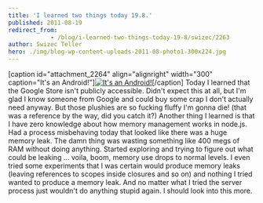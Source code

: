```yaml
---
title: 'I learned two things today 19.8.'
published: 2011-08-19
redirect_from: 
            - /blog/i-learned-two-things-today-19-8/swizec/2263
author: Swizec Teller
hero: ./img/blog-wp-content-uploads-2011-08-photo1-300x224.jpg
---
```

\[caption id="attachment_2264" align="alignright" width="300" caption="It's an Android!"][![](./img/blog-wp-content-uploads-2011-08-photo1-300x224.jpg "It's an Android!")](http://swizec.com/blog/wp-content/uploads/2011/08/photo1.jpg)\[/caption] Today I learned that the Google Store isn't publicly accessible. Didn't expect this at all, but I'm glad I know someone from Google and could buy some crap I don't actually need anyway. But those plushies are so fucking fluffy I'm gonna die! (that was a reference by the way, did you catch it?) Another thing I learned is that I have zero knowledge about how memory management works in node.js. Had a process misbehaving today that looked like there was a huge memory leak. The damn thing was wasting something like 400 megs of RAM without doing anything. Started exploring and trying to figure out what could be leaking ... voila, boom, memory use drops to normal levels. I even tried some experiments that I was certain would produce memory leaks (leaving references to scopes inside closures and so on) and nothing I tried wanted to produce a memory leak. And no matter what I tried the server process just wouldn't do anything stupid again. I should look into this more.